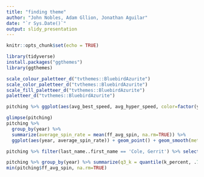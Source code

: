 ```yaml
---
title: "finding theme"
author: "John Nobles, Adam Gllion, Jonathan Aguilar"
date: "`r Sys.Date()`"
output: slidy_presentation
---
```


```r
knitr::opts_chunk$set(echo = TRUE)
```

```r
library(tidyverse)
install.packages("ggthemes")
library(ggthemes)
```

```r
scale_colour_paletteer_d("tvthemes::BluebirdAzurite")
scale_color_paletteer_d("tvthemes::BluebirdAzurite")
scale_fill_paletteer_d("tvthemes::BluebirdAzurite")
paletteer_d("tvthemes::BluebirdAzurite")

pitching %>% ggplot(aes(avg_best_speed, avg_hyper_speed, color=factor(year))) + geom_point(alpha=.5) + theme_test() + labs(title='Average hyper speed vs. Average best speed by Year', y='Average hyper speed', x='Average best speed', color='Year') 
```

```r
glimpse(pitching)
pitching %>%
  group_by(year) %>% 
  summarize(average_spin_rate = mean(ff_avg_spin, na.rm=TRUE)) %>% 
  ggplot(aes(year, average_spin_rate)) + geom_point() + geom_smooth(method='lm', color='purple')
```

```r
pitching %>% filter(last_name..first_name == 'Cole, Gerrit') %>% select(last_name..first_name, year, k_percent, ff_avg_spin)

```

```r
pitching %>% group_by(year) %>% summarize(q3_k = quantile(k_percent, .75), q3_ff_spin=quantile(ff_avg_spin, .75, na.rm=TRUE)) %>% filter(year < 2024)
min(pitching$ff_avg_spin, na.rm=TRUE)
```



